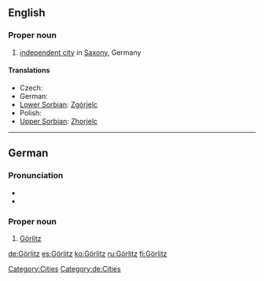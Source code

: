 ==English==
{{wikipedia}}

===Proper noun===
{{infl|en|proper noun}}

# [[independent city]] in [[Saxony]], Germany

====Translations====
* Czech: {{t-|cs|Zhořelec|m}}
* German: {{t+|de|Görlitz|n}}
* [[Lower Sorbian]]: [[Zgórjelc]] {{m}}
* Polish: {{t+|pl|Zgorzelec|m}}
* [[Upper Sorbian]]: [[Zhorjelc]] {{m}}

[[Category:Cities]]

----

==German==
{{wikipedia|lang=de}}

===Pronunciation===
* {{IPA|/ˈɡœʁlɪts/|lang=de}}
* {{audio|Goerlitz pronunciation in German.ogg|audio}}

===Proper noun===
{{infl|de|proper noun|g=n}}

# [[#English|Görlitz]]

[[Category:de:Cities]]

[[de:Görlitz]]
[[es:Görlitz]]
[[ko:Görlitz]]
[[ru:Görlitz]]
[[fi:Görlitz]]